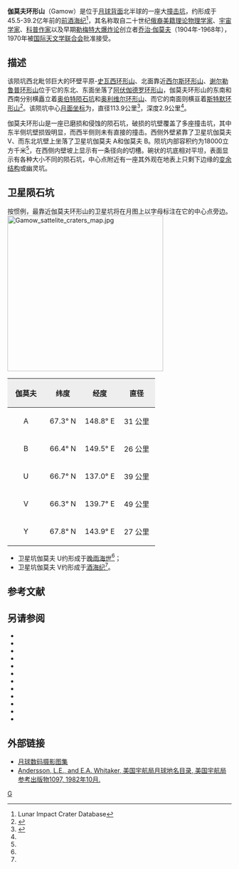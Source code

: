 {{lunar crater data|
 image=Normal gamow-clem1.jpg|
 caption= [[克莱门汀号|克莱门汀号]]拍摄的图像|
 latitude=65.29|
 N_or_S=N|
 longitude=113.92公里|
 E_or_W=E|
 diameter=129 km|
 depth=2.9公里|
 colong=215|
 eponym=[[乔治·伽莫夫|乔治·伽莫夫]]}}

'''伽莫夫环形山'''（Gamow）是位于[[月球背面|月球背面]]北半球的一座大[[撞击坑|撞击坑]]，约形成于45.5-39.2亿年前的[[前酒海纪|前酒海纪]]<ref name=LICD>Lunar Impact Crater Database</ref>，其名称取自二十世纪[[俄国|俄裔]][[美国|美籍]][[理论物理学|理论物理学家]]、[[宇宙学|宇宙学家]]、[[科普作家|科普作家]]以及早期[[乔治·勒梅特|勒梅特]][[大爆炸|大爆炸论]]创立者[[乔治·伽莫夫|乔治·伽莫夫]]（1904年-1968年），1970年被[[国际天文学联合会|国际天文学联合会]]批准接受。

==描述== 
该陨坑西北毗邻巨大的环壁平原-[[史瓦西环形山|史瓦西环形山]]、北面靠近[[西尔斯环形山|西尔斯环形山]]、[[谢尔勒鲁普环形山|谢尔勒鲁普环形山]]位于它的东北、东面坐落了[[阿伏伽德罗环形山|阿伏伽德罗环形山]]，伽莫夫环形山的东南和西南分别横矗立着[[奥伯特陨石坑|奥伯特陨石坑]]和[[奥利维尔环形山|奥利维尔环形山]]、而它的南面则横亘着[[斯特默环形山|斯特默环形山]]<ref>{{Cite web |url=http://planetarynames.wr.usgs.gov/images/Lunar/lac_6_wac.pdf |title=Crater Gamow on LAC-2 map. |accessdate=2016-11-13 |archive-date=2016-12-13 |archive-url=https://web.archive.org/web/20161213001603/https://planetarynames.wr.usgs.gov/images/Lunar/lac_6_wac.pdf |dead-url=no }}</ref>。该陨坑中心[[月面坐标|月面坐标]]为{{Coord|65.29|N|144.65|E|globe:Moon|nogoogle=1|noosm=1}}，直径113.9公里<ref name="IAU">{{Cite web |url=http://planetarynames.wr.usgs.gov/Feature/2086 |title=Directory of the International Astronomical Union |accessdate=2016-11-13 |archive-date=2018-07-15 |archive-url=https://web.archive.org/web/20180715011015/https://planetarynames.wr.usgs.gov/Feature/2086 |dead-url=no }}</ref>，深度2.9公里<ref name="LICD"/>。

伽莫夫环形山是一座已磨损和侵蚀的陨石坑，破损的坑壁覆盖了多座撞击坑，其中东半侧坑壁损毁明显，而西半侧则未有直接的撞击。西侧外壁紧靠了卫星坑伽莫夫 V、而东北坑壁上坐落了卫星坑伽莫夫 A和伽莫夫 B。陨坑内部容积约为18000立方千米<ref name="LICD"/>，在西侧内壁坡上显示有一条径向的切槽。碗状的坑底相对平坦，表面显示有各种大小不同的陨石坑，中心点附近有一座其外观在地表上只剩下边缘的[[變餘結構_(行星天文學)|变余结构]]或幽灵坑。

==卫星陨石坑==
按惯例，最靠近伽莫夫环形山的卫星坑将在月图上以字母标注在它的中心点旁边。
[[Image:Gamow_sattelite_craters_map.jpg|350px]]

{| class="wikitable"
!width="25%" style="background:#eeeeee;" |伽莫夫 
!width="25%" style="background:#eeeeee;" |纬度
!width="25%" style="background:#eeeeee;" |经度
!width="25%" style="background:#eeeeee;" |直径
|-
|align="center"|A
|align="center"|67.3° N
|align="center"|148.8° E
|align="center"|31 公里
|-
|align="center"|B
|align="center"|66.4° N
|align="center"|149.5° E
|align="center"|26 公里
|-
|align="center"|U
|align="center"|66.7° N
|align="center"|137.0° E
|align="center"|39 公里
|-
|align="center"|V
|align="center"|66.3° N
|align="center"|139.7° E
|align="center"|49 公里
|-
|align="center"|Y
|align="center"|67.8° N
|align="center"|143.9° E
|align="center"|27 公里
|}{{clear}}
* 卫星坑伽莫夫 U约形成于[[晚雨海世|晚雨海世]]<ref name="LICD"/>；
* 卫星坑伽莫夫 V约形成于[[酒海纪|酒海纪]]<ref name="LICD"/>。

==参考文献==
{{reflist}}

==另请参阅==
{{refbegin}}
* {{cite book
  | last1 = Andersson
  | first1 = L. E.
  | last2 = Whitaker
  | first2 = E. A.
  | authorlink2 = Ewen Whitaker
  | date = 1982
  | title = [[NASA|NASA]] Catalogue of Lunar Nomenclature
  | publisher = NASA RP-1097
  | ref = harv
  }}
* {{cite web
  | last = Blue
  | first = Jennifer
  | date = July 25, 2007
  | title = Gazetteer of Planetary Nomenclature
  | publisher = [[United_States_Geological_Survey|USGS]]
  | url = http://planetarynames.wr.usgs.gov/
  | accessdate = 2007-08-05
  | ref = harv
  | archive-date = 2012-04-08
  | archive-url = https://www.webcitation.org/66mXDr4G9?url=http://planetarynames.wr.usgs.gov/
  | dead-url = no
  }}
* {{cite book
  | last1 = Bussey
  | first1 = B.
  | authorlink1 = Ben Bussey
  | last2 = Spudis
  | first2 = P.
  | authorlink2 = Paul Spudis
  | date = 2004
  | title = The Clementine Atlas of the Moon
  | publisher = Cambridge University Press
  | location = New York
  | isbn = 978-0-521-81528-4
  | ref = harv
  }}
* {{cite book
  | last1 = Cocks
  | first1 = Elijah E.
  | last2 = Cocks
  | first2 = Josiah C.
  | date = 1995
  | title = Who's Who on the Moon: A Biographical Dictionary of Lunar Nomenclature
  | url = https://archive.org/details/isbn_9780936389271
  | publisher = Tudor Publishers
  | isbn = 978-0-936389-27-1
  | ref = harv
  }}
* {{cite web
  | last = McDowell
  | first = Jonathan
  | date = July 15, 2007
  | url = http://host.planet4589.org/astro/lunar/
  | title = Lunar Nomenclature
  | publisher = Jonathan's Space Report
  | accessdate = 2007-10-24
  | ref = harv
  | archive-date = 2012-05-26
  | archive-url = https://www.webcitation.org/67wcYNfK3?url=http://host.planet4589.org/astro/lunar/
  | dead-url = no
  }}
* {{cite journal| last1 = Menzel| first1 = D. H.| last2 = Minnaert| first2 = M.| last3 = Levin| first3 = B.| last4 = Dollfus| first4 = A.| last5 = Bell| first5 = B.| title = Report on Lunar Nomenclature by the Working Group of Commission 17 of the IAU| doi = 10.1007/BF00171763| journal = Space Science Reviews| volume = 12| issue = 2| pages = 136–186| date = 1971| bibcode = 1971SSRv...12..136M| ref = harv}}
* {{cite book
  | first = Patrick
  | last = Moore
  | authorlink = Patrick Moore
  | date = 2001
  | title = On the Moon
  | url = https://archive.org/details/patrickmooreonmo00patr
  | publisher = Sterling Publishing Co.
  | isbn = 978-0-304-35469-6
  | ref = harv
  }}
* {{cite book
  | first = Fred W.
  | last = Price
  | date = 1988
  | title = The Moon Observer's Handbook
  | publisher = Cambridge University Press
  | isbn = 978-0-521-33500-3
  | ref = harv
  }}
* {{cite book
  | last = Rükl
  | first = Antonín
  | authorlink = Antonín Rükl
  | date = 1990
  | title = Atlas of the Moon
  | publisher = Kalmbach Books
  | isbn = 978-0-913135-17-4
  | ref = harv
  }}
* {{cite book
  | last = Webb
  | first = Rev. T. W.
  | authorlink = Thomas William Webb
  | date = 1962
  | title = Celestial Objects for Common Telescopes
  | url = https://archive.org/details/celestialobjects00webb
  | edition = 6th revised
  | publisher = Dover
  | isbn = 978-0-486-20917-3
  | ref = harv
  }}
* {{cite book
  | first = Ewen A.
  | last = Whitaker
  | authorlink = Ewen Whitaker
  | date = 1999
  | title = Mapping and Naming the Moon
  | publisher = Cambridge University Press
  | isbn = 978-0-521-62248-6
  | ref = harv
  }}
* {{cite book
  | first = Peter T.
  | last = Wlasuk
  | date = 2000
  | title = Observing the Moon
  | publisher = Springer
  | isbn = 978-1-85233-193-1
  | ref = harv
 }}
{{refend}}

==外部链接==
* [http://www.lpi.usra.edu/resources/lunar_orbiter/bin/srch_nam.shtml?Gamow%7C0 月球数码摄影图集]{{Wayback|url=http://www.lpi.usra.edu/resources/lunar_orbiter/bin/srch_nam.shtml?Gamow%7C0 |date=20160807185407 }}
* [http://planet4589.org/astro/lunar/RP-1097.pdf Andersson, L.E., and E.A. Whitaker, 美国宇航局月球地名目录, 美国宇航局参考出版物1097, 1982年10月.]{{Wayback|url=http://planet4589.org/astro/lunar/RP-1097.pdf |date=20141006125838 }}

[[Category:月球环形山|G]]
{{月球環形山 (G-K)}}
